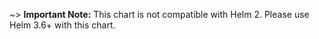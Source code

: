 ~> **Important Note:** This chart is not compatible with Helm 2. Please use Helm 3.6+ with this chart.
